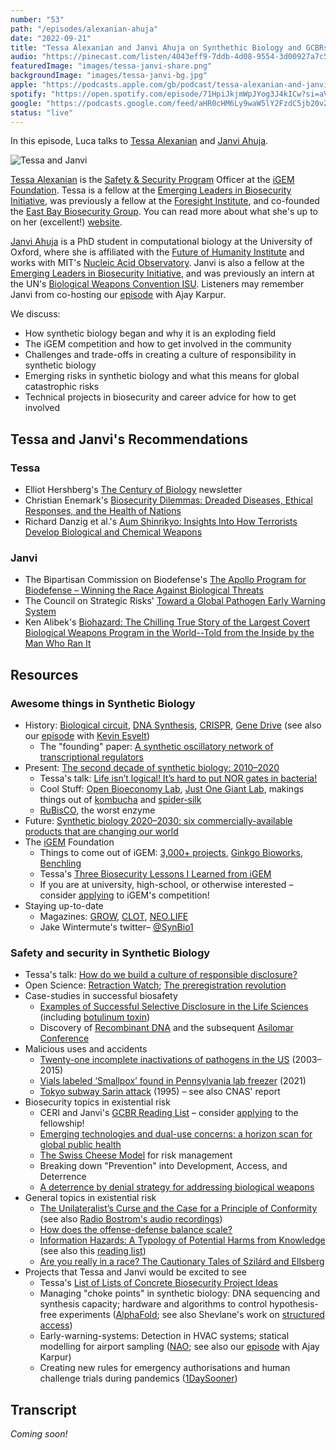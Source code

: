 ```yaml
---
number: "53"
path: "/episodes/alexanian-ahuja"
date: "2022-09-21"
title: "Tessa Alexanian and Janvi Ahuja on Synthethic Biology and GCBRs"
audio: "https://pinecast.com/listen/4043eff9-7ddb-4d08-9554-3d00927a7c57.mp3"
featuredImage: "images/tessa-janvi-share.png"
backgroundImage: "images/tessa-janvi-bg.jpg"
apple: "https://podcasts.apple.com/gb/podcast/tessa-alexanian-and-janvi-ahuja-on-synthetic-biology/id1496501781?i=1000580224494"
spotify: "https://open.spotify.com/episode/71HpiJkjmWpJYog3J4kICw?si=aVqr_hVZT4iDpU3GfjOd6Q"
google: "https://podcasts.google.com/feed/aHR0cHM6Ly9waW5lY2FzdC5jb20vZmVlZC9oZWFyLXRoaXMtaWRlYQ/episode/aHR0cHM6Ly9waW5lY2FzdC5jb20vZ3VpZC80MDQzZWZmOS03ZGRiLTRkMDgtOTU1NC0zZDAwOTI3YTdjNTc?sa=X&ved=0CAUQkfYCahcKEwiQmfDn_qf6AhUAAAAAHQAAAAAQAQ"
status: "live"
---
```


In this episode, Luca talks to [Tessa Alexanian](https://twitter.com/tessafyi) and [Janvi Ahuja](https://twitter.com/jn_ahuja).

<div class="episode-image_variable">


![Tessa and Janvi](images/tessa-janvi.png)

</div>

[Tessa Alexanian](https://tessa.fyi/) is the [Safety & Security Program](https://responsibility.igem.org/) Officer at the [iGEM Foundation](https://igem.org/). Tessa is a fellow at the [Emerging Leaders in Biosecurity Initiative](https://www.centerforhealthsecurity.org/our-work/emergingbioleaders/), was previously a fellow at the [Foresight Institute](https://foresight.org/), and co-founded the [East Bay Biosecurity Group](https://www.eastbaybiosecurity.org/). You can read more about what she's up to on her (excellent!) [website](https://tessa.fyi/).

[Janvi Ahuja](https://www.janvi.xyz/) is a PhD student in computational biology at the University of Oxford, where she is affiliated with the [Future of Humanity Institute](https://www.fhi.ox.ac.uk/) and works with MIT's [Nucleic Acid Observatory](https://www.naobservatory.org/). Janvi is also a fellow at the [Emerging Leaders in Biosecurity Initiative](https://www.centerforhealthsecurity.org/our-work/emergingbioleaders/), and was previously an intern at the UN's [Biological Weapons Convention ISU](https://www.un.org/disarmament/biological-weapons/implementation-support-unit/). Listeners may remember Janvi from co-hosting our [episode](https://hearthisidea.com/episodes/karpur) with Ajay Karpur.


We discuss:

* How synthetic biology began and why it is an exploding field
* The iGEM competition and how to get involved in the community
* Challenges and trade-offs in creating a culture of responsibility in synthetic biology
* Emerging risks in synthetic biology and what this means for global catastrophic risks
* Technical projects in biosecurity and career advice for how to get involved

## Tessa and Janvi's Recommendations

### Tessa

* Elliot Hershberg's [The Century of Biology](https://centuryofbio.substack.com/about) newsletter
* Christian Enemark's [Biosecurity Dilemmas: Dreaded Diseases, Ethical Responses, and the Health of Nations](https://www.goodreads.com/book/show/33255013-biosecurity-dilemmas)
* Richard Danzig et al.'s [Aum Shinrikyo: Insights Into How Terrorists Develop Biological and Chemical Weapons](https://www.cnas.org/publications/reports/aum-shinrikyo-second-edition-english)

### Janvi

* The Bipartisan Commission on Biodefense's [The Apollo Program for Biodefense – Winning the Race Against Biological Threats](https://biodefensecommission.org/reports/the-apollo-program-for-biodefense-winning-the-race-against-biological-threats/)
* The Council on Strategic Risks' [Toward a Global Pathogen Early Warning System](https://councilonstrategicrisks.org/toward-a-global-pathogen-early-warning-system/) 
* Ken Alibek's [Biohazard: The Chilling True Story of the Largest Covert Biological Weapons Program in the World--Told from the Inside by the Man Who Ran It](https://www.goodreads.com/book/show/202698.Biohazard)

## Resources

### Awesome things in Synthetic Biology

* History: [Biological circuit](https://en.wikipedia.org/wiki/Synthetic_biological_circuit), [DNA Synthesis](https://en.wikipedia.org/wiki/DNA_synthesis), [CRISPR](https://en.wikipedia.org/wiki/CRISPR), [Gene Drive](https://en.wikipedia.org/wiki/Gene_drive) (see also our [episode](https://hearthisidea.com/episodes/esvelt-sandbrink) with [Kevin Esvelt](https://en.wikipedia.org/wiki/Kevin_M._Esvelt))
  * The "founding" paper: [A synthetic oscillatory network of transcriptional regulators](https://www.nature.com/articles/35002125)
* Present: [The second decade of synthetic biology: 2010–2020](https://www.nature.com/articles/s41467-020-19092-2)
  * Tessa's talk: [Life isn’t logical! It’s hard to put NOR gates in bacteria!](https://www.youtube.com/watch?v=ePuTFNaSaYM)
  * Cool Stuff: [Open Bioeconomy Lab](https://openbioeconomy.org/team/ghana-node/), [Just One Giant Lab](https://jogl.io/), makings things out of [kombucha](https://cen.acs.org/materials/biomaterials/Kombucha-inspires-engineered-living-materials/99/i3) and [spider-silk](https://2019.igem.org/Team:GreatBay_SZ)
  * [RuBisCO](https://en.wikipedia.org/wiki/RuBisCO), the worst enzyme
* Future: [Synthetic biology 2020–2030: six commercially-available products that are changing our world](https://www.nature.com/articles/s41467-020-20122-2)
* The [iGEM](https://igem.org/) Foundation
  * Things to come out of iGEM: [3,000+ projects](https://projects.igem.org/), [Ginkgo Bioworks](https://www.ginkgobioworks.com/2018/06/15/celebrating-igem-ginkgo-history/), [Benchling](https://www.benchling.com/)
  * Tessa's [Three Biosecurity Lessons I Learned from iGEM](https://medium.com/@tesselately/3-biosecurity-lessons-i-learned-from-igem-71add066392d)
  * If you are at university, high-school, or otherwise interested – consider [applying](https://competition.igem.org/) to iGEM's competition!
* Staying up-to-date
  * Magazines: [GROW](https://www.growbyginkgo.com/), [CLOT](https://www.clotmag.com/), [NEO.LIFE](https://neo.life/)
  * Jake Wintermute's twitter– [@SynBio1](https://twitter.com/SynBio1)

### Safety and security in Synthetic Biology

* Tessa's talk: [How do we build a culture of responsible disclosure?](https://youtu.be/s7NDS6o6yz4?list=PLQTFUtdPoFd2ArRzNJ8DePQFhmxDk0J06&t=502)
* Open Science: [Retraction Watch](https://retractionwatch.com/); [The preregistration revolution](https://www.pnas.org/doi/10.1073/pnas.1708274114)
* Case-studies in successful biosafety
  * [Examples of Successful Selective Disclosure in the Life Sciences](https://forum.effectivealtruism.org/posts/4T68rjBxddFSksgbT/examples-of-successful-selective-disclosure-in-the-life) (including [botulinum toxin](https://www.npr.org/sections/health-shots/2013/10/11/230957188/why-scientists-held-back-details-on-a-unique-botulinum-toxin:))
  * Discovery of [Recombinant DNA](https://en.wikipedia.org/wiki/Recombinant_DNA) and the subsequent [Asilomar Conference](https://en.wikipedia.org/wiki/Asilomar_Conference_on_Recombinant_DNA)
* Malicious uses and accidents
  * [Twenty-one incomplete inactivations of pathogens in the US](https://www.gao.gov/assets/gao-16-642.pdf) (2003–2015)
  * [Vials labeled ‘Smallpox’ found in Pennsylvania lab freezer](https://apnews.com/article/health-pennsylvania-infectious-diseases-centers-for-disease-control-and-prevention-smallpox-ff8d2b87d72fd497f42bcb7412342242) (2021)
  * [Tokyo subway Sarin attack](https://en.wikipedia.org/wiki/Tokyo_subway_sarin_attack) (1995) – see also CNAS' report
* Biosecurity topics in existential risk
  * CERI and Janvi's [GCBR Reading List](https://www.camxrisk.org/biosecurity) – consider [applying](https://www.camxrisk.org/fellowship) to the fellowship!
  * [Emerging technologies and dual-use concerns: a horizon scan for global public health](https://www.who.int/publications/i/item/9789240036161)
  * [The Swiss Cheese Model](https://en.wikipedia.org/wiki/Swiss_cheese_model) for risk management
  * Breaking down "Prevention" into Development, Access, and Deterrence
  * [A deterrence by denial strategy for addressing biological weapons](https://warontherocks.com/2021/09/a-deterrence-by-denial-strategy-for-addressing-biological-weapons/)
* General topics in existential risk
  * [The Unilateralist’s Curse and the Case for a Principle of Conformity](https://nickbostrom.com/papers/unilateralist.pdf) (see also [Radio Bostrom's audio recordings](https://radiobostrom.com/introduction))
  * [How does the offense-defense balance scale?](https://www.governance.ai/research-paper/how-does-the-offense-defense-balance-scale)
  * [Information Hazards: A Typology of Potential Harms from Knowledge](https://nickbostrom.com/information-hazards.pdf) (see also this [reading list](https://forum.effectivealtruism.org/posts/pXXCBHzxqAbbam99s/we-summarized-the-top-info-hazard-articles-and-made-a))
  * [Are you really in a race? The Cautionary Tales of Szilárd and Ellsberg](https://forum.effectivealtruism.org/posts/cXBznkfoPJAjacFoT/are-you-really-in-a-race-the-cautionary-tales-of-szilard-and)
* Projects that Tessa and Janvi would be excited to see
  * Tessa's [List of Lists of Concrete Biosecurity Project Ideas](https://forum.effectivealtruism.org/posts/DcKo3Hx8hzrZWjYp5/list-of-lists-of-concrete-biosecurity-project-ideas)
  * Managing "choke points" in synthetic biology: DNA sequencing and synthesis capacity; hardware and algorithms to control hypothesis-free experiments ([AlphaFold](https://alphafold.com/); see also Shevlane's work on [structured access](https://arxiv.org/abs/2201.05159))
  * Early-warning-systems: Detection in HVAC systems; statical modelling for airport sampling ([NAO](https://www.naobservatory.org/); see also our [episode](https://hearthisidea.com/episodes/karpur) with Ajay Karpur)
  * Creating new rules for emergency authorisations and human challenge trials during pandemics ([1DaySooner](https://www.1daysooner.org/))

## Transcript

*Coming soon!*
